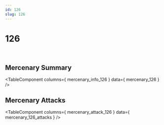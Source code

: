 ```yaml
---
id: 126
slug: 126
---
```



# 126

<div style = {{ display: "flex" }}>
    <Image img={require('@site/static/img/mercenaries/illust/thum_char_view_n_126.jpg')}/>
    <Image img={require('@site/static/img/mercenaries/illust/thum_char_view_o_126.jpg')}/>
</div>

## Mercenary Summary

<TableComponent
  columns={ mercenary_info_126 }
  data={ mercenary_126 }
/>

## Mercenary Attacks

<TableComponent
  columns={ mercenary_attack_126 }
  data={ mercenary_126_attacks }
/>